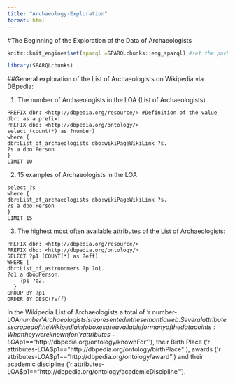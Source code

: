 ```yaml
---
title: "Archaeology-Exploration"
format: html
---
```


#The Beginning of the Exploration of the Data of Archaeologists

```r
knitr::knit_engines$set(sparql =SPARQLchunks::eng_sparql) #set the package SPARQLchunks as default application for SPARQL
```
```r
library(SPARQLchunks)
```

##General exploration of the List of Archaeologists on Wikipedia via DBpedia:

1. The number of Archaeologists in the LOA (List of Archaeologists)
```sparql
PREFIX dbr: <http://dbpedia.org/resource/> #Definition of the value dbr: as a prefix!
PREFIX dbo: <http://dbpedia.org/ontology/>
select (count(*) as ?number)
where {
dbr:List_of_archaeologists dbo:wikiPageWikiLink ?s.
?s a dbo:Person
}
LIMIT 10
```
2. 15 examples of Archaeologists in the LOA
```sparql
select ?s
where {
dbr:List_of_archaeologists dbo:wikiPageWikiLink ?s.
?s a dbo:Person
}
LIMIT 15
```
3. The highest most often available attributes of the List of Archaeologists:
```sparql
PREFIX dbr: <http://dbpedia.org/resource/>
PREFIX dbo: <http://dbpedia.org/ontology/>
SELECT ?p1 (COUNT(*) as ?eff)
WHERE { 
dbr:List_of_astronomers ?p ?o1.
?o1 a dbo:Person;
    ?p1 ?o2.
  }
GROUP BY ?p1
ORDER BY DESC(?eff)
```
In the Wikipedia List of Archaeologists a total of 'r number-LOA$number' Archaeologists is represented in the semantic web. Several attributes scraped of the Wikipedia infoboxes are available for many of the data points: What they were known for ('r attributes-LOA$p1=="http://dbpedia.org/ontology/knownFor"'), their Birth Place ('r attributes-LOA$p1=="http://dbpedia.org/ontology/birthPlace"'), awards ('r attributes-LOA$p1=="http://dbpedia.org/ontology/award"') and their academic discipline ('r attributes-LOA$p1=="http://dbpedia.org/ontology/academicDiscipline"').





